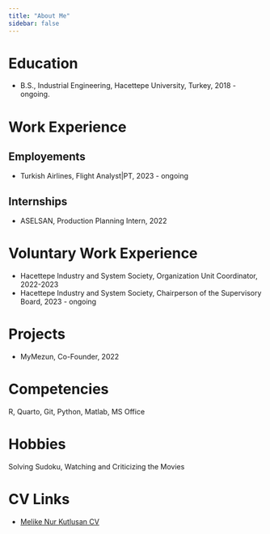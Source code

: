 ```yaml
---
title: "About Me"
sidebar: false 
---
```


# Education

-   B.S., Industrial Engineering, Hacettepe University, Turkey, 2018 - ongoing.

# Work Experience

## Employements

- Turkish Airlines, Flight Analyst|PT, 2023 - ongoing


## Internships

- ASELSAN, Production Planning Intern, 2022

# Voluntary Work Experience

- Hacettepe Industry and System Society, Organization Unit Coordinator, 2022-2023
- Hacettepe Industry and System Society, Chairperson of the Supervisory Board, 2023 - ongoing

# Projects

- MyMezun, Co-Founder, 2022

# Competencies

R, Quarto, Git, Python, Matlab, MS Office

# Hobbies

Solving Sudoku, Watching and Criticizing the Movies

# CV Links

- [Melike Nur Kutlusan CV](MELİKE NUR KUTLUSAN - CV.pdf)


